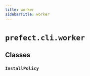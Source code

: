 ```yaml
---
title: worker
sidebarTitle: worker
---
```


# `prefect.cli.worker`

## Classes

### `InstallPolicy` <sup><a href="https://github.com/prefecthq/prefect/blob/main/src/prefect/cli/worker.py#L37" target="_blank"><Icon icon="github" size="14" /></a></sup>
